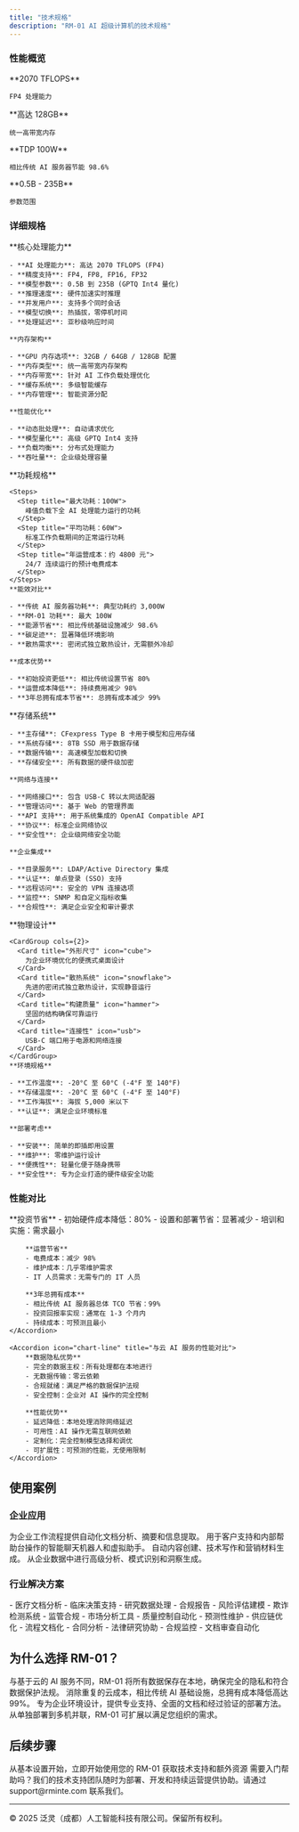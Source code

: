 ```yaml
---
title: "技术规格"
description: "RM-01 AI 超级计算机的技术规格"
---
```


### 性能概览

<CardGroup cols={4}>
<Card title="推理算力" icon="microchip">
    **2070 TFLOPS**

    FP4 处理能力
  </Card>
  <Card title="GPU 内存" icon="memory">
    **高达 128GB**

    统一高带宽内存
</Card>
<Card title="能效" icon="plug">
    **TDP 100W**
    
    相比传统 AI 服务器节能 98.6%
</Card>
<Card title="模型支持" icon="brain">
    **0.5B - 235B**

    参数范围
  </Card>
</CardGroup>

### 详细规格

<Tabs>
  <Tab title="处理与性能">
    **核心处理能力**

    - **AI 处理能力**: 高达 2070 TFLOPS (FP4)
    - **精度支持**: FP4, FP8, FP16, FP32
    - **模型参数**: 0.5B 到 235B (GPTQ Int4 量化)
    - **推理速度**: 硬件加速实时推理
    - **并发用户**: 支持多个同时会话
    - **模型切换**: 热插拔，零停机时间
    - **处理延迟**: 亚秒级响应时间

    **内存架构**

    - **GPU 内存选项**: 32GB / 64GB / 128GB 配置
    - **内存类型**: 统一高带宽内存架构
    - **内存带宽**: 针对 AI 工作负载处理优化
    - **缓存系统**: 多级智能缓存
    - **内存管理**: 智能资源分配

    **性能优化**

    - **动态批处理**: 自动请求优化
    - **模型量化**: 高级 GPTQ Int4 支持
    - **负载均衡**: 分布式处理能力
    - **吞吐量**: 企业级处理容量
  </Tab>
  <Tab title="功耗与效率">
    **功耗规格**

    <Steps>
      <Step title="最大功耗：100W">
        峰值负载下全 AI 处理能力运行的功耗
      </Step>
      <Step title="平均功耗：60W">
        标准工作负载期间的正常运行功耗
      </Step>
      <Step title="年运营成本：约 4800 元">
        24/7 连续运行的预计电费成本
      </Step>
    </Steps>
    **能效对比**

    - **传统 AI 服务器功耗**: 典型功耗约 3,000W
    - **RM-01 功耗**: 最大 100W
    - **能源节省**: 相比传统基础设施减少 98.6%
    - **碳足迹**: 显著降低环境影响
    - **散热需求**: 密闭式独立散热设计，无需额外冷却

    **成本优势**

    - **初始投资更低**: 相比传统设置节省 80%
    - **运营成本降低**: 持续费用减少 98%
    - **3年总拥有成本节省**: 总拥有成本减少 99%
  </Tab>
  <Tab title="存储与连接">
    **存储系统**

    - **主存储**: CFexpress Type B 卡用于模型和应用存储
    - **系统存储**: 8TB SSD 用于数据存储
    - **数据传输**: 高速模型加载和切换
    - **存储安全**: 所有数据的硬件级加密

    **网络与连接**

    - **网络接口**: 包含 USB-C 转以太网适配器
    - **管理访问**: 基于 Web 的管理界面
    - **API 支持**: 用于系统集成的 OpenAI Compatible API
    - **协议**: 标准企业网络协议
    - **安全性**: 企业级网络安全功能

    **企业集成**

    - **目录服务**: LDAP/Active Directory 集成
    - **认证**: 单点登录 (SSO) 支持
    - **远程访问**: 安全的 VPN 连接选项
    - **监控**: SNMP 和自定义指标收集
    - **合规性**: 满足企业安全和审计要求
  </Tab>
  <Tab title="物理与环境">
    **物理设计**

    <CardGroup cols={2}>
      <Card title="外形尺寸" icon="cube">
        为企业环境优化的便携式桌面设计
      </Card>
      <Card title="散热系统" icon="snowflake">
        先进的密闭式独立散热设计，实现静音运行
      </Card>
      <Card title="构建质量" icon="hammer">
        坚固的结构确保可靠运行
      </Card>
      <Card title="连接性" icon="usb">
        USB-C 端口用于电源和网络连接
      </Card>
    </CardGroup>
    **环境规格**

    - **工作温度**: -20°C 至 60°C (-4°F 至 140°F)
    - **存储温度**: -20°C 至 60°C (-4°F 至 140°F)
    - **工作海拔**: 海拔 5,000 米以下
    - **认证**: 满足企业环境标准

    **部署考虑**

    - **安装**: 简单的即插即用设置
    - **维护**: 零维护运行设计
    - **便携性**: 轻量化便于随身携带
    - **安全性**: 专为企业打造的硬件级安全功能
  </Tab>
</Tabs>

### 性能对比

<AccordionGroup>
  <Accordion title="与传统 AI 基础设施的成本对比" icon="dollar-sign">
        **投资节省**
        - 初始硬件成本降低：80%
        - 设置和部署节省：显著减少
        - 培训和实施：需求最小

        **运营节省**
        - 电费成本：减少 98%
        - 维护成本：几乎零维护需求
        - IT 人员需求：无需专门的 IT 人员

        **3年总拥有成本**
        - 相比传统 AI 服务器总体 TCO 节省：99%
        - 投资回报率实现：通常在 1-3 个月内
        - 持续成本：可预测且最小
    </Accordion>

    <Accordion icon="chart-line" title="与云 AI 服务的性能对比">
        **数据隐私优势**
        - 完全的数据主权：所有处理都在本地进行
        - 无数据传输：零云依赖
        - 合规就绪：满足严格的数据保护法规
        - 安全控制：企业对 AI 操作的完全控制

        **性能优势**
        - 延迟降低：本地处理消除网络延迟
        - 可用性：AI 操作无需互联网依赖
        - 定制化：完全控制模型选择和调优
        - 可扩展性：可预测的性能，无使用限制
    </Accordion>
</AccordionGroup>

## 使用案例

### 企业应用

<CardGroup cols={2}>
    <Card title="企业知识管理" icon="books">
    为企业工作流程提供自动化文档分析、摘要和信息提取。
    </Card>
    <Card title="客户服务" icon="headset">
    用于客户支持和内部帮助台操作的智能聊天机器人和虚拟助手。
    </Card>
    <Card title="内容生成" icon="pen-nib">
    自动内容创建、技术写作和营销材料生成。
    </Card>
    <Card title="数据分析" icon="chart-bar">
    从企业数据中进行高级分析、模式识别和洞察生成。
    </Card>
</CardGroup>

### 行业解决方案

<Tabs>
  <Tab title="医疗保健">
    - 医疗文档分析
    - 临床决策支持
    - 研究数据处理
    - 合规报告
  </Tab>
  <Tab title="金融">
    - 风险评估建模
    - 欺诈检测系统
    - 监管合规
    - 市场分析工具
  </Tab>
  <Tab title="制造业">
    - 质量控制自动化
    - 预测性维护
    - 供应链优化
    - 流程文档化
  </Tab>
  <Tab title="法律">
    - 合同分析
    - 法律研究协助
    - 合规监控
    - 文档审查自动化
  </Tab>
</Tabs>

## 为什么选择 RM-01？

<Steps>
  <Step title="完全的数据隐私">
    与基于云的 AI 服务不同，RM-01 将所有数据保存在本地，确保完全的隐私和符合数据保护法规。
  </Step>
  <Step title="成本效益运营">
    消除重复的云成本，相比传统 AI 基础设施，总拥有成本降低高达 99%。
  </Step>
  <Step title="企业无缝部署">
    专为企业环境设计，提供专业支持、全面的文档和经过验证的部署方法。
  </Step>
  <Step title="可扩展的解决方案">
    从单独部署到多机并联，RM-01 可扩展以满足您组织的需求。
  </Step>
</Steps>

## 后续步骤

<CardGroup cols={2}>
    <Card title="快速入门" icon="play" href="quickstart">
        从基本设置开始，立即开始使用您的 RM-01
    </Card>
    <Card title="供应商部署指南" icon="server" href="essentials/deploy">
        获取技术支持和额外资源
    </Card>
</CardGroup>

<Note>
需要入门帮助吗？我们的技术支持团队随时为部署、开发和持续运营提供协助。请通过 support@rminte.com 联系我们。
</Note>

---

<div className="text-center text-sm text-gray-500 mt-8">
© 2025 泛灵（成都）人工智能科技有限公司。保留所有权利。

</div>